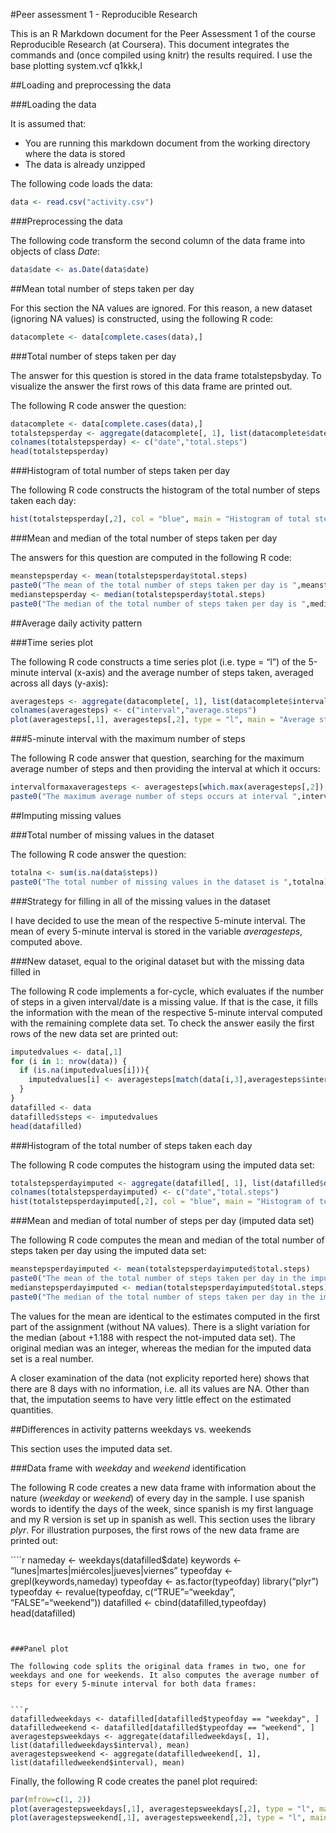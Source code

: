 #Peer assessment 1 - Reproducible Research

This is an R Markdown document for the Peer Assessment 1 of the course Reproducible Research (at Coursera). This document integrates the commands and (once compiled using knitr) the results required. I use the base plotting system.vcf q1kkk,l   

##Loading and preprocessing the data

###Loading the data

It is assumed that:

- You are running this markdown document from the working directory where the data is stored  
- The data is already unzipped

The following code loads the data:

```r

data <- read.csv("activity.csv")

```


###Preprocessing the data

The following code transform the second column of the data frame into objects of class *Date*:

```r

data$date <- as.Date(data$date)

```


##Mean total number of steps taken per day

For this section the NA values are ignored. For this reason, a new dataset (ignoring NA values) is constructed, using the following R code:

```r

datacomplete <- data[complete.cases(data),]

```

###Total number of steps taken per day

The answer for this question is stored in the data frame totalstepsbyday. To visualize the answer the first rows of this data frame are printed out. 

The following R code answer the question:

```r

datacomplete <- data[complete.cases(data),]
totalstepsperday <- aggregate(datacomplete[, 1], list(datacomplete$date), sum)
colnames(totalstepsperday) <- c("date","total.steps")
head(totalstepsperday)

```

###Histogram of total number of steps taken per day

The following R code constructs the histogram of the total number of steps taken each day:

```r

hist(totalstepsperday[,2], col = "blue", main = "Histogram of total steps by day", xlab = "Steps by day")

```


###Mean and median of the total number of steps taken per day

The answers for this question are computed in the following R code:

```r

meanstepsperday <- mean(totalstepsperday$total.steps)
paste0("The mean of the total number of steps taken per day is ",meanstepsperday)
medianstepsperday <- median(totalstepsperday$total.steps)
paste0("The median of the total number of steps taken per day is ",medianstepsperday)

```


##Average daily activity pattern

###Time series plot

The following R code constructs a time series plot (i.e. type = "l") of the 5-minute interval (x-axis) and the average number of steps taken, averaged across all days (y-axis):

```r

averagesteps <- aggregate(datacomplete[, 1], list(datacomplete$interval), mean)
colnames(averagesteps) <- c("interval","average.steps")
plot(averagesteps[,1], averagesteps[,2], type = "l", main = "Average steps by interval (all days)", xlab = "Interval", ylab= "Average steps")

```


###5-minute interval with the maximum number of steps

The following R code answer that question, searching for the maximum average number of steps and then providing the interval at which it occurs:

```r

intervalformaxaveragesteps <- averagesteps[which.max(averagesteps[,2]),1]
paste0("The maximum average number of steps occurs at interval ",intervalformaxaveragesteps)

```

##Imputing missing values

###Total number of missing values in the dataset

The following R code answer the question:

```r

totalna <- sum(is.na(data$steps))
paste0("The total number of missing values in the dataset is ",totalna)

```

###Strategy for filling in all of the missing values in the dataset

I have decided to use the mean of the respective 5-minute interval. The mean of every 5-minute interval is stored in the variable *averagesteps*, computed above.

###New dataset, equal to the original dataset but with the missing data filled in

The following R code implements a for-cycle, which evaluates if the number of steps in a given interval/date is a missing value. If that is the case, it fills the information with the mean of the respective 5-minute interval computed with the remaining complete data set. To check the answer easily the first rows of the new data set are printed out:

```r

imputedvalues <- data[,1]
for (i in 1: nrow(data)) {
  if (is.na(imputedvalues[i])){
    imputedvalues[i] <- averagesteps[match(data[i,3],averagesteps$interval),2]
  }
}
datafilled <- data
datafilled$steps <- imputedvalues
head(datafilled)

```

###Histogram of the total number of steps taken each day 

The following R code computes the histogram using the imputed data set:

```r

totalstepsperdayimputed <- aggregate(datafilled[, 1], list(datafilled$date), sum)
colnames(totalstepsperdayimputed) <- c("date","total.steps")
hist(totalstepsperdayimputed[,2], col = "blue", main = "Histogram of total steps by day (imputed dataset)", xlab = "Steps by day")


```

###Mean and median of total number of steps per day (imputed data set)

The following R code computes the mean and median of the total number of steps taken per day using the imputed data set:


```r

meanstepsperdayimputed <- mean(totalstepsperdayimputed$total.steps)
paste0("The mean of the total number of steps taken per day in the imputed file is ",meanstepsperdayimputed)
medianstepsperdayimputed <- median(totalstepsperdayimputed$total.steps)
paste0("The median of the total number of steps taken per day in the imputed file is ",medianstepsperdayimputed)

```


The values for the mean are identical to the estimates computed in the first part of the assignment (without NA values). There is a slight variation for the median (about +1.188 with respect the not-imputed data set). The original median was an integer, whereas the median for the imputed data set is a real number.

A closer examination of the data (not explicity reported here) shows that there are 8 days with no information, i.e. all its values are NA. Other than that, the imputation seems to have very little effect on the estimated quantities.

##Differences in activity patterns weekdays vs. weekends

This section uses the imputed data set.

###Data frame with *weekday* and *weekend* identification

The following R code creates a new data frame with information about the nature (*weekday* or *weekend*) of every day in the sample. I use spanish words to identify the days of the week, since spanish is my first language and my R version is set up in spanish as well. This section uses the library *plyr*. For illustration purposes, the first rows of the new data frame are printed out:


````r

nameday <- weekdays(datafilled$date)
keywords <- "lunes|martes|miércoles|jueves|viernes"
typeofday <- grepl(keywords,nameday)
typeofday <- as.factor(typeofday)
library("plyr")
typeofday <- revalue(typeofday, c("TRUE"="weekday", "FALSE"="weekend"))
datafilled <- cbind(datafilled,typeofday)
head(datafilled)

```


###Panel plot 

The following code splits the original data frames in two, one for weekdays and one for weekends. It also computes the average number of steps for every 5-minute interval for both data frames:


```r

datafilledweekdays <- datafilled[datafilled$typeofday == "weekday", ]
datafilledweekend <- datafilled[datafilled$typeofday == "weekend", ]
averagestepsweekdays <- aggregate(datafilledweekdays[, 1], list(datafilledweekdays$interval), mean)
averagestepsweekend <- aggregate(datafilledweekend[, 1], list(datafilledweekend$interval), mean)

```

Finally, the following R code creates the panel plot required:

```r

par(mfrow=c(1, 2))
plot(averagestepsweekdays[,1], averagestepsweekdays[,2], type = "l", main = "Avg. steps by interval (weekdays)", xlab = "Interval", ylab= "Average steps")
plot(averagestepsweekend[,1], averagestepsweekend[,2], type = "l", main = "Avg. steps by interval (weekend)", xlab = "Interval", ylab= "Average steps")

```
